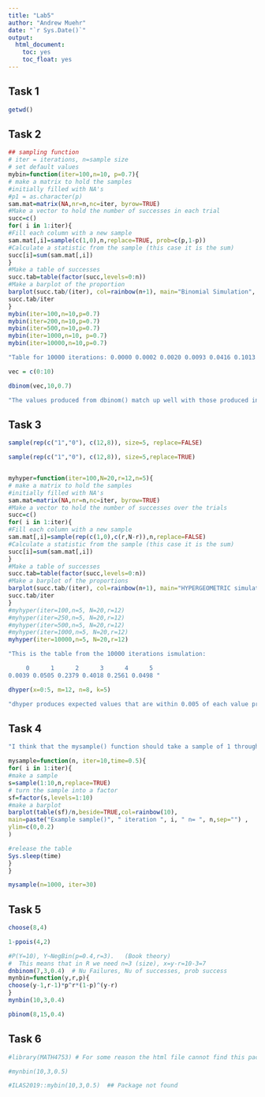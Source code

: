 ```yaml
---
title: "Lab5"
author: "Andrew Muehr"
date: "`r Sys.Date()`"
output: 
  html_document:
    toc: yes
    toc_float: yes
---
```


## Task 1

```r
getwd()
```

## Task 2

```r
## sampling function
# iter = iterations, n=sample size
# set default values
mybin=function(iter=100,n=10, p=0.7){ 
# make a matrix to hold the samples
#initially filled with NA's
#p1 = as.character(p)
sam.mat=matrix(NA,nr=n,nc=iter, byrow=TRUE)
#Make a vector to hold the number of successes in each trial
succ=c()
for( i in 1:iter){
#Fill each column with a new sample
sam.mat[,i]=sample(c(1,0),n,replace=TRUE, prob=c(p,1-p))
#Calculate a statistic from the sample (this case it is the sum)
succ[i]=sum(sam.mat[,i])
}
#Make a table of successes
succ.tab=table(factor(succ,levels=0:n))
#Make a barplot of the proportion
barplot(succ.tab/(iter), col=rainbow(n+1), main="Binomial Simulation", sub=(iter), xlab="Number of successes")
succ.tab/iter
}
mybin(iter=100,n=10,p=0.7)
mybin(iter=200,n=10,p=0.7)
mybin(iter=500,n=10,p=0.7)
mybin(iter=1000,n=10, p=0.7)
mybin(iter=10000,n=10,p=0.7)

"Table for 10000 iterations: 0.0000 0.0002 0.0020 0.0093 0.0416 0.1013 0.1958 0.2707 0.2355 0.1185 0.0251"

vec = c(0:10)

dbinom(vec,10,0.7)

"The values produced from dbinom() match up well with those produced in the binomial simulations"
```

## Task 3

```r
sample(rep(c("1","0"), c(12,8)), size=5, replace=FALSE)

sample(rep(c("1","0"), c(12,8)), size=5,replace=TRUE)


myhyper=function(iter=100,N=20,r=12,n=5){
# make a matrix to hold the samples
#initially filled with NA's
sam.mat=matrix(NA,nr=n,nc=iter, byrow=TRUE)
#Make a vector to hold the number of successes over the trials
succ=c()
for( i in 1:iter){
#Fill each column with a new sample
sam.mat[,i]=sample(rep(c(1,0),c(r,N-r)),n,replace=FALSE)
#Calculate a statistic from the sample (this case it is the sum)
succ[i]=sum(sam.mat[,i])
}
#Make a table of successes
succ.tab=table(factor(succ,levels=0:n))
#Make a barplot of the proportions
barplot(succ.tab/(iter), col=rainbow(n+1), main="HYPERGEOMETRIC simulation", xlab="Number of successes")
succ.tab/iter
}
#myhyper(iter=100,n=5, N=20,r=12)
#myhyper(iter=250,n=5, N=20,r=12)
#myhyper(iter=500,n=5, N=20,r=12)
#myhyper(iter=1000,n=5, N=20,r=12)
myhyper(iter=10000,n=5, N=20,r=12)

"This is the table from the 10000 iterations ismulation: 

     0      1      2      3      4      5 
0.0039 0.0505 0.2379 0.4018 0.2561 0.0498 "

dhyper(x=0:5, m=12, n=8, k=5)

"dhyper produces expected values that are within 0.005 of each value produced in the 10000 iteration simulation. Thus, the values in the table are very accurate."

```

## Task 4

```r
"I think that the mysample() function should take a sample of 1 through 10 (with replacemnt), and create a barplot of the outcome."

mysample=function(n, iter=10,time=0.5){
for( i in 1:iter){
#make a sample
s=sample(1:10,n,replace=TRUE)
# turn the sample into a factor
sf=factor(s,levels=1:10)
#make a barplot
barplot(table(sf)/n,beside=TRUE,col=rainbow(10), 
main=paste("Example sample()", " iteration ", i, " n= ", n,sep="") ,
ylim=c(0,0.2)
)

#release the table
Sys.sleep(time)
}
}

mysample(n=1000, iter=30)
```

## Task 5

```r
choose(8,4)

1-ppois(4,2)

#P(Y=10), Y~NegBin(p=0.4,r=3).   (Book theory)
#  This means that in R we need n=3 (size), x=y-r=10-3=7
dnbinom(7,3,0.4)  # Nu Failures, Nu of successes, prob success
mynbin=function(y,r,p){
choose(y-1,r-1)*p^r*(1-p)^(y-r)
}
mynbin(10,3,0.4)

pbinom(8,15,0.4)

```

## Task 6

```r
#library(MATH4753) # For some reason the html file cannot find this package...

#mynbin(10,3,0.5)

#ILAS2019::mybin(10,3,0.5)  ## Package not found

```
